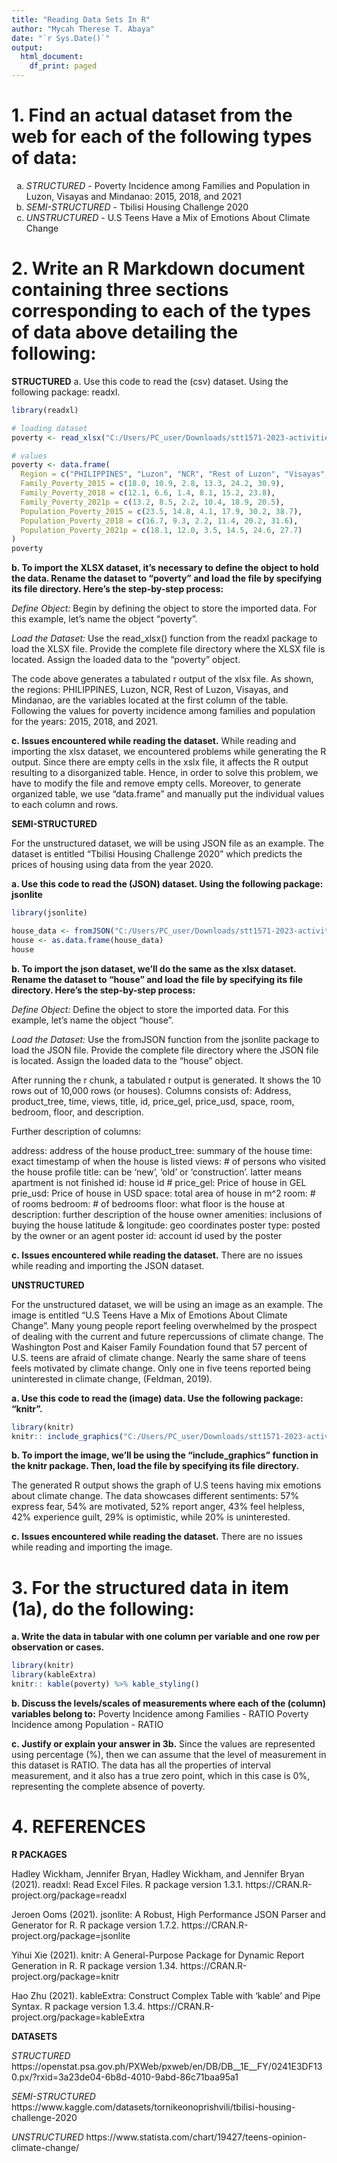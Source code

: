 ---
title: "Reading Data Sets In R"
author: "Mycah Therese T. Abaya"
date: "`r Sys.Date()`"
output:
  html_document:
    df_print: paged
---

# 1. Find an actual dataset from the web for each of the following types of data:
a. *STRUCTURED* - Poverty Incidence among Families and Population in Luzon, Visayas and Mindanao: 2015, 2018, and 2021
b. *SEMI-STRUCTURED* - Tbilisi Housing Challenge 2020
c. *UNSTRUCTURED* - U.S Teens Have a Mix of Emotions About Climate Change

# 2. Write an R Markdown document containing three sections corresponding to each of the types of data above detailing the following:

**STRUCTURED**
a. Use this code to read the (csv) dataset. Using the following package: readxl.

```{r}
library(readxl)

# loading dataset
poverty <- read_xlsx("C:/Users/PC_user/Downloads/stt1571-2023-activities-abaya-mycahtherese/poverty.xlsx")

# values
poverty <- data.frame(
  Region = c("PHILIPPINES", "Luzon", "NCR", "Rest of Luzon", "Visayas", "Mindanao"),
  Family_Poverty_2015 = c(18.0, 10.9, 2.8, 13.3, 24.2, 30.9),
  Family_Poverty_2018 = c(12.1, 6.6, 1.4, 8.1, 15.2, 23.8),
  Family_Poverty_2021p = c(13.2, 8.5, 2.2, 10.4, 18.9, 20.5),
  Population_Poverty_2015 = c(23.5, 14.8, 4.1, 17.9, 30.2, 38.7),
  Population_Poverty_2018 = c(16.7, 9.3, 2.2, 11.4, 20.2, 31.6),
  Population_Poverty_2021p = c(18.1, 12.0, 3.5, 14.5, 24.6, 27.7)
)
poverty
```
**b. To import the XLSX dataset, it's necessary to define the object to hold the data. Rename the dataset to "poverty" and load the file by specifying its file directory. Here's the step-by-step process:**

*Define Object:*
Begin by defining the object to store the imported data. For this example, let's name the object "poverty".

*Load the Dataset:*
Use the read_xlsx() function from the readxl package to load the XLSX file. Provide the complete file directory where the XLSX file is located. Assign the loaded data to the "poverty" object.

The code above generates a tabulated r output of the xlsx file. As shown, the regions: PHILIPPINES, Luzon, NCR, Rest of Luzon, Visayas, and Mindanao, are the variables located at the first column of the table. Following the values for poverty incidence among families and population for the years: 2015, 2018, and 2021. 

**c. Issues encountered while reading the dataset.**
While reading and importing the xlsx dataset, we encountered problems while generating the R output. Since there are empty cells in the xslx file, it affects the R output resulting to a disorganized table. Hence, in order to solve this problem, we have to modify the file and remove empty cells. Moreover, to generate organized table, we use "data.frame" and manually put the individual values to each column and rows. 

**SEMI-STRUCTURED**

For the unstructured dataset, we will be using JSON file as an example. The dataset is entitled "Tbilisi Housing Challenge 2020" which predicts the prices of housing using data from the year 2020.

**a. Use this code to read the (JSON) dataset. Using the following package: jsonlite**

```{r}
library(jsonlite)
```

```{r}
house_data <- fromJSON("C:/Users/PC_user/Downloads/stt1571-2023-activities-abaya-mycahtherese/house.json")
house <- as.data.frame(house_data)
house
```

**b. To import the json dataset, we'll do the same as the xlsx dataset. Rename the dataset to "house" and load the file by specifying its file directory. Here's the step-by-step process:**

*Define Object:*
Define the object to store the imported data. For this example, let's name the object "house".

*Load the Dataset:*
Use the fromJSON function from the jsonlite package to load the JSON file. Provide the complete file directory where the JSON file is located. Assign the loaded data to the "house" object.

After running the r chunk, a tabulated r output is generated. It shows the 10 rows out of 10,000 rows (or houses). Columns consists of: Address, product_tree, time, views, title, id, price_gel, price_usd, space, room, bedroom, floor, and description. 

Further description of columns:

address: address of the house
product_tree: summary of the house
time: exact timestamp of when the house is listed
views: # of persons who visited the house profile
title: can be 'new', 'old' or 'construction'. latter means apartment is not finished
id: house id #
price_gel: Price of house in GEL
prie_usd: Price of house in USD
space: total area of house in m^2
room: # of rooms
bedroom: # of bedrooms
floor: what floor is the house at
description: further description of the house owner
amenities: inclusions of buying the house
latitude & longitude: geo coordinates
poster type: posted by the owner or an agent
poster id: account  id used by the poster


**c. Issues encountered while reading the dataset.**
There are no issues while reading and importing the JSON dataset.

**UNSTRUCTURED**

For the unstructured dataset, we will be using an image as an example. The image is entitled "U.S Teens Have a Mix of Emotions About Climate Change". Many young people report feeling overwhelmed by the prospect of dealing with the current and future repercussions of climate change. The Washington Post and Kaiser Family Foundation found that 57 percent of U.S. teens are afraid of climate change. Nearly the same share of teens feels motivated by climate change. Only one in five teens reported being uninterested in climate change, (Feldman, 2019).

**a. Use this code to read the (image) data. Use the following package: "knitr".**

```{r}
library(knitr)
knitr:: include_graphics("C:/Users/PC_user/Downloads/stt1571-2023-activities-abaya-mycahtherese/climate_change.jpg")
```

**b. To import the image, we'll be using the "include_graphics" function in the knitr package. Then, load the file by specifying its file directory.**

The generated R output shows the graph of U.S teens having mix emotions about climate change. The data showcases different sentiments: 57% express fear, 54% are motivated, 52% report anger, 43% feel helpless, 42% experience guilt, 29% is optimistic, while 20% is uninterested.

**c. Issues encountered while reading the dataset.**
There are no issues while reading and importing the image. 

# 3. For the structured data in item (1a), do the following:

**a. Write the data in tabular with one column per variable and one row per observation or cases.**

```{r}
library(knitr)
library(kableExtra)
knitr:: kable(poverty) %>% kable_styling()
```

**b. Discuss the levels/scales of measurements where each of the (column) variables belong to:**
Poverty Incidence among Families - RATIO
Poverty Incidence among Population - RATIO

**c. Justify or explain your answer in 3b.**
Since the values are represented using percentage (%), then we can assume that the level of measurement in this dataset is RATIO. The data has all the properties of interval measurement, and it also has a true zero point, which in this case is 0%, representing the complete absence of poverty. 

# 4. REFERENCES

**R PACKAGES**

Hadley Wickham, Jennifer Bryan, Hadley Wickham, and Jennifer Bryan (2021). readxl: Read Excel Files. R package version 1.3.1. https://CRAN.R-project.org/package=readxl

Jeroen Ooms (2021). jsonlite: A Robust, High Performance JSON Parser and Generator for R. R package version 1.7.2. https://CRAN.R-project.org/package=jsonlite

Yihui Xie (2021). knitr: A General-Purpose Package for Dynamic Report Generation in R. R package version 1.34. https://CRAN.R-project.org/package=knitr

Hao Zhu (2021). kableExtra: Construct Complex Table with 'kable' and Pipe Syntax. R package version 1.3.4. https://CRAN.R-project.org/package=kableExtra

**DATASETS**

*STRUCTURED* https://openstat.psa.gov.ph/PXWeb/pxweb/en/DB/DB__1E__FY/0241E3DF130.px/?rxid=3a23de04-6b8d-4010-9abd-86c71baa95a1

*SEMI-STRUCTURED* https://www.kaggle.com/datasets/tornikeonoprishvili/tbilisi-housing-challenge-2020

*UNSTRUCTURED* https://www.statista.com/chart/19427/teens-opinion-climate-change/
